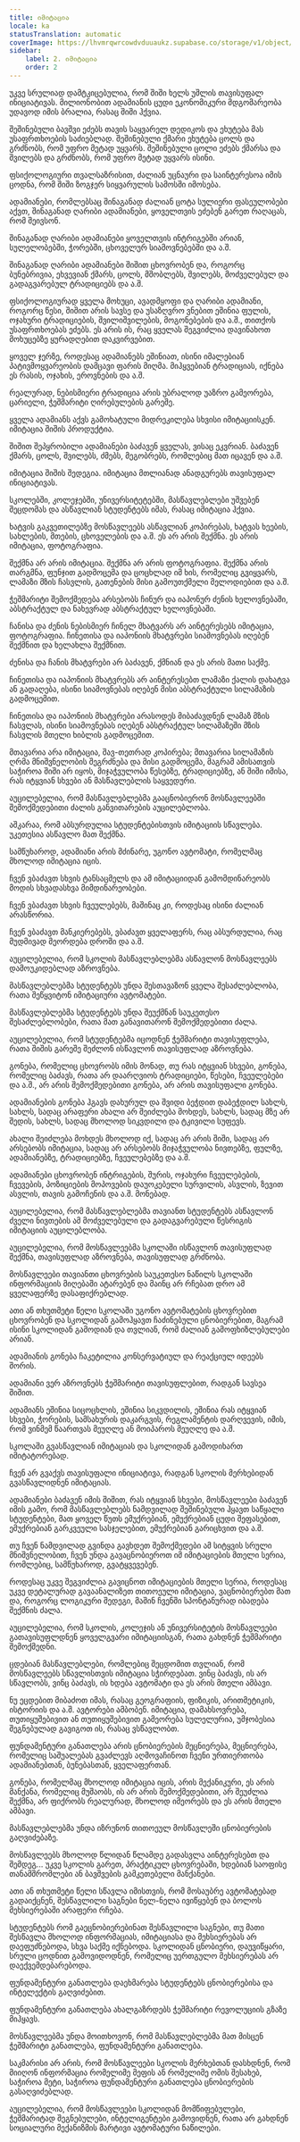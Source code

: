 ```yaml
---
title: იმიტაცია
locale: ka
statusTranslation: automatic
coverImage: https://lhvmrqwrcowdvduuaukz.supabase.co/storage/v1/object/public/strapi-uploads/small_cover-educacion-fundamental.webp-2d51a7828a2b1309555be27f7e2a61a0.webp
sidebar:
    label: 2. იმიტაცია
    order: 2
---
```

უკვე სრულიად დამტკიცებულია, რომ შიში ხელს უშლის თავისუფალ ინიციატივას. მილიონობით ადამიანის ცუდი ეკონომიკური მდგომარეობა უდავოდ იმის ბრალია, რასაც შიში ჰქვია.

შეშინებული ბავშვი ეძებს თავის საყვარელ დედიკოს და ეხუტება მას უსაფრთხოების საძიებლად. შეშინებული ქმარი ეხუტება ცოლს და გრძნობს, რომ უფრო მეტად უყვარს. შეშინებული ცოლი ეძებს ქმარსა და შვილებს და გრძნობს, რომ უფრო მეტად უყვარს ისინი.

ფსიქოლოგიური თვალსაზრისით, ძალიან უცნაური და საინტერესოა იმის ცოდნა, რომ შიში ზოგჯერ სიყვარულის სამოსში იმოსება.

ადამიანები, რომლებსაც შინაგანად ძალიან ცოტა სულიერი ფასეულობები აქვთ, შინაგანად ღარიბი ადამიანები, ყოველთვის ეძებენ გარეთ რაღაცას, რომ შეივსონ.

შინაგანად ღარიბი ადამიანები ყოველთვის ინტრიგებში არიან, სულელობებში, ჭორებში, ცხოველურ სიამოვნებებში და ა.შ.

შინაგანად ღარიბი ადამიანები შიშით ცხოვრობენ და, როგორც ბუნებრივია, ეხვევიან ქმარს, ცოლს, მშობლებს, შვილებს, მოძველებულ და გადაგვარებულ ტრადიციებს და ა.შ.

ფსიქოლოგიურად ყველა მოხუცი, ავადმყოფი და ღარიბი ადამიანი, როგორც წესი, შიშით არის სავსე და უსაზღვრო ვნებით ეშინია ფულის, ოჯახური ტრადიციების, შვილიშვილების, მოგონებების და ა.შ., თითქოს უსაფრთხოებას ეძებს. ეს არის ის, რაც ყველას შეგვიძლია დავინახოთ მოხუცებზე ყურადღებით დაკვირვებით.

ყოველ ჯერზე, როდესაც ადამიანებს ეშინიათ, ისინი იმალებიან პატივმოყვარეობის დამცავი ფარის მიღმა. მიჰყვებიან ტრადიციას, იქნება ეს რასის, ოჯახის, ეროვნების და ა.შ.

რეალურად, ნებისმიერი ტრადიცია არის უბრალოდ უაზრო გამეორება, ცარიელი, ჭეშმარიტი ღირებულების გარეშე.

ყველა ადამიანს აქვს გამოხატული მიდრეკილება სხვისი იმიტაციისკენ. იმიტაცია შიშის პროდუქტია.

შიშით შეპყრობილი ადამიანები ბაძავენ ყველას, ვისაც ეკვრიან. ბაძავენ ქმარს, ცოლს, შვილებს, ძმებს, მეგობრებს, რომლებიც მათ იცავენ და ა.შ.

იმიტაცია შიშის შედეგია. იმიტაცია მთლიანად ანადგურებს თავისუფალ ინიციატივას.

სკოლებში, კოლეჯებში, უნივერსიტეტებში, მასწავლებლები უშვებენ შეცდომას და ასწავლიან სტუდენტებს იმას, რასაც იმიტაცია ჰქვია.

ხატვის გაკვეთილებზე მოსწავლეებს ასწავლიან კოპირებას, ხატვას ხეების, სახლების, მთების, ცხოველების და ა.შ. ეს არ არის შექმნა. ეს არის იმიტაცია, ფოტოგრაფია.

შექმნა არ არის იმიტაცია. შექმნა არ არის ფოტოგრაფია. შექმნა არის თარგმნა, ფუნჯით გადმოცემა და ცოცხლად იმ ხის, რომელიც გვიყვარს, ლამაზი მზის ჩასვლის, გათენების მისი გამოუთქმელი მელოდიებით და ა.შ.

ჭეშმარიტი შემოქმედება არსებობს ჩინურ და იაპონურ ძენის ხელოვნებაში, აბსტრაქტულ და ნახევრად აბსტრაქტულ ხელოვნებაში.

ჩანისა და ძენის ნებისმიერ ჩინელ მხატვარს არ აინტერესებს იმიტაცია, ფოტოგრაფია. ჩინეთისა და იაპონიის მხატვრები სიამოვნებას იღებენ შექმნით და ხელახლა შექმნით.

ძენისა და ჩანის მხატვრები არ ბაძავენ, ქმნიან და ეს არის მათი საქმე.

ჩინეთისა და იაპონიის მხატვრებს არ აინტერესებთ ლამაზი ქალის დახატვა ან გადაღება, ისინი სიამოვნებას იღებენ მისი აბსტრაქტული სილამაზის გადმოცემით.

ჩინეთისა და იაპონიის მხატვრები არასოდეს მიბაძავდნენ ლამაზ მზის ჩასვლას, ისინი სიამოვნებას იღებენ აბსტრაქტულ სილამაზეში მზის ჩასვლის მთელი ხიბლის გადმოცემით.

მთავარია არა იმიტაცია, შავ-თეთრად კოპირება; მთავარია სილამაზის ღრმა მნიშვნელობის შეგრძნება და მისი გადმოცემა, მაგრამ ამისათვის საჭიროა შიში არ იყოს, მიჯაჭვულობა წესებზე, ტრადიციებზე, ან შიში იმისა, რას იტყვიან სხვები ან მასწავლებლის საყვედური.

აუცილებელია, რომ მასწავლებლებმა გააცნობიერონ მოსწავლეებში შემოქმედებითი ძალის განვითარების აუცილებლობა.

აშკარაა, რომ აბსურდულია სტუდენტებისთვის იმიტაციის სწავლება. უკეთესია ასწავლო მათ შექმნა.

სამწუხაროდ, ადამიანი არის მძინარე, უგონო ავტომატი, რომელმაც მხოლოდ იმიტაცია იცის.

ჩვენ ვბაძავთ სხვის ტანსაცმელს და ამ იმიტაციიდან გამომდინარეობს მოდის სხვადასხვა მიმდინარეობები.

ჩვენ ვბაძავთ სხვის ჩვეულებებს, მაშინაც კი, როდესაც ისინი ძალიან არასწორია.

ჩვენ ვბაძავთ მანკიერებებს, ვბაძავთ ყველაფერს, რაც აბსურდულია, რაც მუდმივად მეორდება დროში და ა.შ.

აუცილებელია, რომ სკოლის მასწავლებლებმა ასწავლონ მოსწავლეებს დამოუკიდებლად აზროვნება.

მასწავლებლებმა სტუდენტებს უნდა შესთავაზონ ყველა შესაძლებლობა, რათა შეწყვიტონ იმიტაციური ავტომატები.

მასწავლებლებმა სტუდენტებს უნდა შეუქმნან საუკეთესო შესაძლებლობები, რათა მათ განავითარონ შემოქმედებითი ძალა.

აუცილებელია, რომ სტუდენტებმა იცოდნენ ჭეშმარიტი თავისუფლება, რათა შიშის გარეშე შეძლონ ისწავლონ თავისუფლად აზროვნება.

გონება, რომელიც ცხოვრობს იმის მონად, თუ რას იტყვიან სხვები, გონება, რომელიც ბაძავს, რათა არ დაარღვიოს ტრადიციები, წესები, ჩვეულებები და ა.შ., არ არის შემოქმედებითი გონება, არ არის თავისუფალი გონება.

ადამიანების გონება ჰგავს დახურულ და შვიდი ბეჭდით დაბეჭდილ სახლს, სახლს, სადაც არაფერი ახალი არ შეიძლება მოხდეს, სახლს, სადაც მზე არ შედის, სახლს, სადაც მხოლოდ სიკვდილი და ტკივილი სუფევს.

ახალი შეიძლება მოხდეს მხოლოდ იქ, სადაც არ არის შიში, სადაც არ არსებობს იმიტაცია, სადაც არ არსებობს მიჯაჭვულობა ნივთებზე, ფულზე, ადამიანებზე, ტრადიციებზე, ჩვეულებებზე და ა.შ.

ადამიანები ცხოვრობენ ინტრიგების, შურის, ოჯახური ჩვეულებების, ჩვევების, პოზიციების მოპოვების დაუოკებელი სურვილის, ასვლის, ზევით ასვლის, თავის გამოჩენის და ა.შ. მონებად.

აუცილებელია, რომ მასწავლებლებმა თავიანთ სტუდენტებს ასწავლონ ძველი ნივთების ამ მოძველებული და გადაგვარებული წესრიგის იმიტაციის აუცილებლობა.

აუცილებელია, რომ მოსწავლეებმა სკოლაში ისწავლონ თავისუფლად შექმნა, თავისუფლად აზროვნება, თავისუფლად გრძნობა.

მოსწავლეები თავიანთი ცხოვრების საუკეთესო ნაწილს სკოლაში ინფორმაციის მიღებაში ატარებენ და მაინც არ რჩებათ დრო ამ ყველაფერზე დასაფიქრებლად.

ათი ან თხუთმეტი წელი სკოლაში უგონო ავტომატების ცხოვრებით ცხოვრობენ და სკოლიდან გამოჰყავთ ჩაძინებული ცნობიერებით, მაგრამ ისინი სკოლიდან გამოდიან და თვლიან, რომ ძალიან გამოფხიზლებულები არიან.

ადამიანის გონება ჩაკეტილია კონსერვატიულ და რეაქციულ იდეებს შორის.

ადამიანი ვერ აზროვნებს ჭეშმარიტი თავისუფლებით, რადგან სავსეა შიშით.

ადამიანს ეშინია სიცოცხლის, ეშინია სიკვდილის, ეშინია რას იტყვიან სხვები, ჭორების, სამსახურის დაკარგვის, რეგლამენტის დარღვევის, იმის, რომ ვინმემ წაართვას მეუღლე ან მოიპაროს მეუღლე და ა.შ.

სკოლაში გვასწავლიან იმიტაციას და სკოლიდან გამოდიხართ იმიტატორებად.

ჩვენ არ გვაქვს თავისუფალი ინიციატივა, რადგან სკოლის მერხებიდან გვასწავლიდნენ იმიტაციას.

ადამიანები ბაძავენ იმის შიშით, რას იტყვიან სხვები, მოსწავლეები ბაძავენ იმის გამო, რომ მასწავლებლებს ნამდვილად შეშინებული ჰყავთ საწყალი სტუდენტები, მათ ყოველ წუთს ემუქრებიან, ემუქრებიან ცუდი შეფასებით, ემუქრებიან გარკვეული სასჯელებით, ემუქრებიან გარიცხვით და ა.შ.

თუ ჩვენ ნამდვილად გვინდა გავხდეთ შემოქმედები ამ სიტყვის სრული მნიშვნელობით, ჩვენ უნდა გავაცნობიეროთ იმ იმიტაციების მთელი სერია, რომლებიც, სამწუხაროდ, გვატყვევებენ.

როდესაც უკვე შეგვიძლია გავიცნოთ იმიტაციების მთელი სერია, როდესაც უკვე დეტალურად გავაანალიზეთ თითოეული იმიტაცია, ვაცნობიერებთ მათ და, როგორც ლოგიკური შედეგი, მაშინ ჩვენში სპონტანურად იბადება შექმნის ძალა.

აუცილებელია, რომ სკოლის, კოლეჯის ან უნივერსიტეტის მოსწავლეები გათავისუფლდნენ ყოველგვარი იმიტაციისგან, რათა გახდნენ ჭეშმარიტი შემოქმედნი.

ცდებიან მასწავლებლები, რომლებიც შეცდომით თვლიან, რომ მოსწავლეებს სწავლისთვის იმიტაცია სჭირდებათ. ვინც ბაძავს, ის არ სწავლობს, ვინც ბაძავს, ის ხდება ავტომატი და ეს არის მთელი ამბავი.

ნუ ეცდებით მიბაძოთ იმას, რასაც გეოგრაფიის, ფიზიკის, არითმეტიკის, ისტორიის და ა.შ. ავტორები ამბობენ. იმიტაცია, დამახსოვრება, თუთიყუშებივით ან თუთიყუშებივით გამეორება სულელურია, უმჯობესია შეგნებულად გავიგოთ ის, რასაც ვსწავლობთ.

ფუნდამენტური განათლება არის ცნობიერების მეცნიერება, მეცნიერება, რომელიც საშუალებას გვაძლევს აღმოვაჩინოთ ჩვენი ურთიერთობა ადამიანებთან, ბუნებასთან, ყველაფერთან.

გონება, რომელმაც მხოლოდ იმიტაცია იცის, არის მექანიკური, ეს არის მანქანა, რომელიც მუშაობს, ის არ არის შემოქმედებითი, არ შეუძლია შექმნა, არ ფიქრობს რეალურად, მხოლოდ იმეორებს და ეს არის მთელი ამბავი.

მასწავლებლებმა უნდა იზრუნონ თითოეულ მოსწავლეში ცნობიერების გაღვიძებაზე.

მოსწავლეებს მხოლოდ წლიდან წლამდე გადასვლა აინტერესებთ და შემდეგ... უკვე სკოლის გარეთ, პრაქტიკულ ცხოვრებაში, ხდებიან საოფისე თანამშრომლები ან ბავშვების გამკეთებელი მანქანები.

ათი ან თხუთმეტი წელი სწავლა იმისთვის, რომ მოსაუბრე ავტომატებად გადაიქცნენ, შესწავლილი საგნები ნელ-ნელა ივიწყებენ და ბოლოს მეხსიერებაში არაფერი რჩება.

სტუდენტებს რომ გაეცნობიერებინათ შესწავლილი საგნები, თუ მათი შესწავლა მხოლოდ ინფორმაციას, იმიტაციასა და მეხსიერებას არ დაეფუძნებოდა, სხვა საქმე იქნებოდა. სკოლიდან ცნობიერი, დაუვიწყარი, სრული ცოდნით გამოვიდოდნენ, რომელიც უერთგულო მეხსიერებას არ დაექვემდებარებოდა.

ფუნდამენტური განათლება დაეხმარება სტუდენტებს ცნობიერებისა და ინტელექტის გაღვიძებით.

ფუნდამენტური განათლება ახალგაზრდებს ჭეშმარიტი რევოლუციის გზაზე მიჰყავს.

მოსწავლეებმა უნდა მოითხოვონ, რომ მასწავლებლებმა მათ მისცენ ჭეშმარიტი განათლება, ფუნდამენტური განათლება.

საკმარისი არ არის, რომ მოსწავლეები სკოლის მერხებთან დასხდნენ, რომ მიიღონ ინფორმაცია რომელიმე მეფის ან რომელიმე ომის შესახებ, საჭიროა მეტი, საჭიროა ფუნდამენტური განათლება ცნობიერების გასაღვიძებლად.

აუცილებელია, რომ მოსწავლეები სკოლიდან მომწიფებულები, ჭეშმარიტად შეგნებულები, ინტელიგენტები გამოვიდნენ, რათა არ გახდნენ სოციალური მექანიზმის მარტივი ავტომატური ნაწილები.

